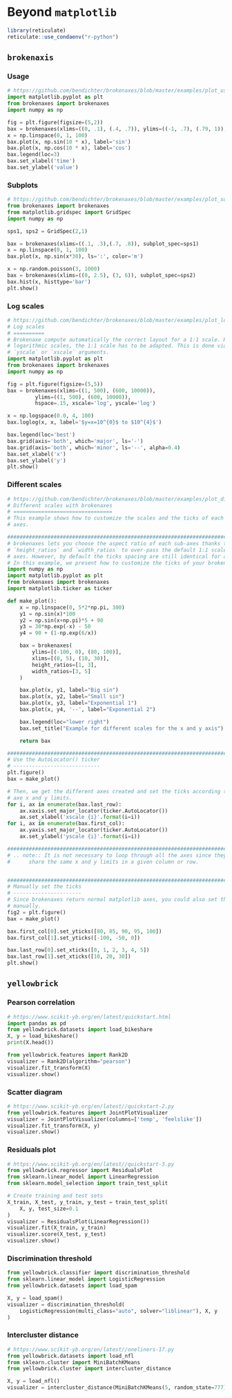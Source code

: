 # Beyond `matplotlib`


```r
library(reticulate)
reticulate::use_condaenv("r-python")
```


## `brokenaxis`

### Usage

```python
# https://github.com/bendichter/brokenaxes/blob/master/examples/plot_usage.py
import matplotlib.pyplot as plt
from brokenaxes import brokenaxes
import numpy as np

fig = plt.figure(figsize=(5,2))
bax = brokenaxes(xlims=((0, .1), (.4, .7)), ylims=((-1, .7), (.79, 1)), hspace=.05)
x = np.linspace(0, 1, 100)
bax.plot(x, np.sin(10 * x), label='sin')
bax.plot(x, np.cos(10 * x), label='cos')
bax.legend(loc=3)
bax.set_xlabel('time')
bax.set_ylabel('value')
```

### Subplots

```python
# https://github.com/bendichter/brokenaxes/blob/master/examples/plot_subplots.py
from brokenaxes import brokenaxes
from matplotlib.gridspec import GridSpec
import numpy as np

sps1, sps2 = GridSpec(2,1)

bax = brokenaxes(xlims=((.1, .3),(.7, .8)), subplot_spec=sps1)
x = np.linspace(0, 1, 100)
bax.plot(x, np.sin(x*30), ls=':', color='m')

x = np.random.poisson(3, 1000)
bax = brokenaxes(xlims=((0, 2.5), (3, 6)), subplot_spec=sps2)
bax.hist(x, histtype='bar')
plt.show()
```


### Log scales
```python
# https://github.com/bendichter/brokenaxes/blob/master/examples/plot_logscales.py
# Log scales
# ==========
# Brokenaxe compute automatically the correct layout for a 1:1 scale. However, for
# logarithmic scales, the 1:1 scale has to be adapted. This is done via the
# `yscale` or `xscale` arguments.
import matplotlib.pyplot as plt
from brokenaxes import brokenaxes
import numpy as np

fig = plt.figure(figsize=(5,5))
bax = brokenaxes(xlims=((1, 500), (600, 10000)),
	     ylims=((1, 500), (600, 10000)),
		 hspace=.15, xscale='log', yscale='log')

x = np.logspace(0.0, 4, 100)
bax.loglog(x, x, label='$y=x=10^{0}$ to $10^{4}$')

bax.legend(loc='best')
bax.grid(axis='both', which='major', ls='-')
bax.grid(axis='both', which='minor', ls='--', alpha=0.4)
bax.set_xlabel('x')
bax.set_ylabel('y')
plt.show()
```


### Different scales

```python
# https://github.com/bendichter/brokenaxes/blob/master/examples/plot_different_scales.py
# Different scales with brokenaxes
# ================================
# This example shows how to customize the scales and the ticks of each broken
# axes.

#############################################################################
# brokenaxes lets you choose the aspect ratio of each sub-axes thanks to the
# `height_ratios` and `width_ratios` to over-pass the default 1:1 scale for all
# axes. However, by default the ticks spacing are still identical for all axes.
# In this example, we present how to customize the ticks of your brokenaxes.
import numpy as np
import matplotlib.pyplot as plt
from brokenaxes import brokenaxes
import matplotlib.ticker as ticker

def make_plot():
    x = np.linspace(0, 5*2*np.pi, 300)
    y1 = np.sin(x)*100
    y2 = np.sin(x+np.pi)*5 + 90
    y3 = 30*np.exp(-x) - 50
    y4 = 90 + (1-np.exp(6/x))

    bax = brokenaxes(
        ylims=[(-100, 0), (80, 100)],
        xlims=[(0, 5), (10, 30)],
        height_ratios=[1, 3],
        width_ratios=[3, 5]
    )

    bax.plot(x, y1, label="Big sin")
    bax.plot(x, y2, label="Small sin")
    bax.plot(x, y3, label="Exponential 1")
    bax.plot(x, y4, '--', label="Exponential 2")

    bax.legend(loc="lower right")
    bax.set_title("Example for different scales for the x and y axis")

    return bax

#############################################################################
# Use the AutoLocator() ticker
# ----------------------------
plt.figure()
bax = make_plot()

# Then, we get the different axes created and set the ticks according to the
# axe x and y limits.
for i, ax in enumerate(bax.last_row):
    ax.xaxis.set_major_locator(ticker.AutoLocator())
    ax.set_xlabel('xscale {i}'.format(i=i))
for i, ax in enumerate(bax.first_col):
    ax.yaxis.set_major_locator(ticker.AutoLocator())
    ax.set_ylabel('yscale {i}'.format(i=i))

##############################################################################
# .. note:: It is not necessary to loop through all the axes since they all
#      share the same x and y limits in a given column or row.


##############################################################################
# Manually set the ticks
# ----------------------
# Since brokenaxes return normal matplotlib axes, you could also set them
# manually.
fig2 = plt.figure()
bax = make_plot()

bax.first_col[0].set_yticks([80, 85, 90, 95, 100])
bax.first_col[1].set_yticks([-100, -50, 0])

bax.last_row[0].set_xticks([0, 1, 2, 3, 4, 5])
bax.last_row[1].set_xticks([10, 20, 30])
plt.show()
```



## `yellowbrick`

### Pearson correlation
```python
# https://www.scikit-yb.org/en/latest/quickstart.html
import pandas as pd
from yellowbrick.datasets import load_bikeshare
X, y = load_bikeshare()
print(X.head())
```

```python
from yellowbrick.features import Rank2D
visualizer = Rank2D(algorithm="pearson")
visualizer.fit_transform(X)
visualizer.show()
```

### Scatter diagram

```python
# https://www.scikit-yb.org/en/latest//quickstart-2.py
from yellowbrick.features import JointPlotVisualizer
visualizer = JointPlotVisualizer(columns=['temp', 'feelslike'])
visualizer.fit_transform(X, y)
visualizer.show()
```

### Residuals plot

```python
# https://www.scikit-yb.org/en/latest//quickstart-3.py
from yellowbrick.regressor import ResidualsPlot
from sklearn.linear_model import LinearRegression
from sklearn.model_selection import train_test_split

# Create training and test sets
X_train, X_test, y_train, y_test = train_test_split(
    X, y, test_size=0.1
)
visualizer = ResidualsPlot(LinearRegression())
visualizer.fit(X_train, y_train)
visualizer.score(X_test, y_test)
visualizer.show()
```


### Discrimination threshold

```python
from yellowbrick.classifier import discrimination_threshold
from sklearn.linear_model import LogisticRegression
from yellowbrick.datasets import load_spam

X, y = load_spam()
visualizer = discrimination_threshold(
    LogisticRegression(multi_class="auto", solver="liblinear"), X, y
)
```


### Intercluster distance

```python
# https://www.scikit-yb.org/en/latest//oneliners-17.py
from yellowbrick.datasets import load_nfl
from sklearn.cluster import MiniBatchKMeans
from yellowbrick.cluster import intercluster_distance

X, y = load_nfl()
visualizer = intercluster_distance(MiniBatchKMeans(5, random_state=777), X)
```

